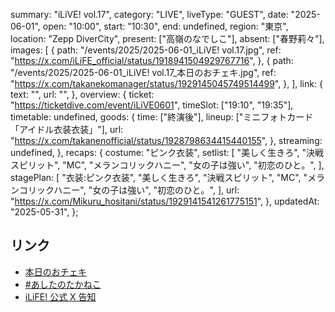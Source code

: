   summary: "iLiVE! vol.17",
  category: "LIVE",
  liveType: "GUEST",
  date: "2025-06-01",
  open: "10:00",
  start: "10:30",
  end: undefined,
  region: "東京",
  location: "Zepp DiverCity",
  present: ["高嶺のなでしこ"],
  absent: ["春野莉々"],
  images: [
    {
      path: "/events/2025/2025-06-01_iLiVE! vol.17.jpg",
      ref: "https://x.com/iLiFE_official/status/1918941504929767716",
    },
    {
      path: "/events/2025/2025-06-01_iLiVE! vol.17_本日のおチェキ.jpg",
      ref: "https://x.com/takanekomanager/status/1929145045749514499",
    },
  ],
  link: {
    text: "",
    url: "",
  },
  overview: {
    ticket: "https://ticketdive.com/event/iLiVE0601",
    timeSlot: ["19:10", "19:35"],
    timetable: undefined,
    goods: {
      time: ["終演後"],
      lineup: ["ミニフォトカード「アイドル衣装衣装」"],
      url: "https://x.com/takanenofficial/status/1928798634415440155",
    },
    streaming: undefined,
  },
  recaps: {
    costume: "ピンク衣装",
    setlist: [
      "美しく生きろ",
      "決戦スピリット",
      "MC",
      "メランコリックハニー",
      "女の子は強い",
      "初恋のひと。",
    ],
    stagePlan: [
      "衣装:ピンク衣装",
      "美しく生きろ",
      "決戦スピリット",
      "MC",
      "メランコリックハニー",
      "女の子は強い",
      "初恋のひと。",
    ],
    url: "https://x.com/Mikuru_hositani/status/1929141541261775151",
  },
  updatedAt: "2025-05-31",
};

## リンク

- [本日のおチェキ](https://x.com/takanekomanager/status/1929145045749514499)
- [#あしたのたかねこ](https://x.com/takanenofficial/status/1928798634415440155)
- [iLiFE! 公式 X 告知](https://x.com/iLiFE_official/status/1918941504929767716)
